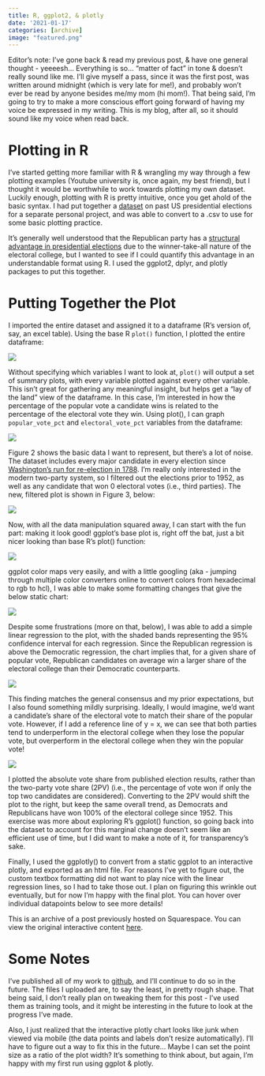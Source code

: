 ```yaml
---
title: R, ggplot2, & plotly
date: '2021-01-17'
categories: [archive]
image: "featured.png"
---
```


:::{.alert-info}
Editor’s note: I’ve gone back & read my previous post, & have one general thought - yeeeesh… Everything is so… “matter of fact” in tone & doesn’t really sound like me. I’ll give myself a pass, since it was the first post, was written around midnight (which is very late for me!), and probably won’t ever be read by anyone besides me/my mom (hi mom!). That being said, I’m going to try to make a more conscious effort going forward of having my voice be expressed in my writing. This is my blog, after all, so it should sound like my voice when read back. 
:::

# Plotting in R

I’ve started getting more familiar with R & wrangling my way through a few plotting examples (Youtube university is, once again, my best friend), but I thought it would be worthwhile to work towards plotting my own dataset. Luckily enough, plotting with R is pretty intuitive, once you get ahold of the basic syntax. I had put together a [dataset](https://github.com/markjrieke/thedatadiary/tree/main/2021.01.17-r_ggplot2_plotly) on past US presidential elections for a separate personal project, and was able to convert to a .csv to use for some basic plotting practice. 

It’s generally well understood that the Republican party has a [structural advantage in presidential elections](https://www.vox.com/policy-and-politics/2019/9/17/20868790/republicans-lose-popular-vote-win-electoral-college) due to the winner-take-all nature of the electoral college, but I wanted to see if I could quantify this advantage in an understandable format using R. I used the ggplot2, dplyr, and plotly packages to put this together.

# Putting Together the Plot

I imported the entire dataset and assigned it to a dataframe (R’s version of, say, an excel table). Using the base R `plot()` function, I plotted the entire dataframe:

![](pics/plot_01.png)

Without specifying which variables I want to look at, `plot()` will output a set of summary plots, with every variable plotted against every other variable. This isn’t great for gathering any meaningful insight, but helps get a “lay of the land” view of the dataframe. In this case, I’m interested in how the percentage of the popular vote a candidate wins is related to the percentage of the electoral vote they win. Using plot(), I can graph `popular_vote_pct` and `electoral_vote_pct` variables from the dataframe:

![](pics/plot_02.png)

Figure 2 shows the basic data I want to represent, but there’s a lot of noise. The dataset includes every major candidate in every election since [Washington’s run for re-election in 1788](https://en.wikipedia.org/wiki/1788%E2%80%9389_United_States_presidential_election). I’m really only interested in the modern two-party system, so I filtered out the elections prior to 1952, as well as any candidate that won 0 electoral votes (i.e., third parties). The new, filtered plot is shown in Figure 3, below:

![](pics/plot_03.png)

Now, with all the data manipulation squared away, I can start with the fun part: making it look good!  ggplot’s base plot is, right off the bat, just a bit nicer looking than base R’s plot() function:

![](pics/plot_04.png)

ggplot color maps very easily, and with a little googling (aka - jumping through multiple color converters online to convert colors from hexadecimal to rgb to hcl), I was able to make some formatting changes that give the below static chart: 

![](pics/plot_05.png)

Despite some frustrations (more on that, below), I was able to add a simple linear regression to the plot, with the shaded bands representing the 95% confidence interval for each regression. Since the Republican regression is above the Democratic regression, the chart implies that, for a given share of popular vote,  Republican candidates on average win a larger share of the electoral college than their Democratic counterparts. 

![](pics/plot_06.png)

This finding matches the general consensus and my prior expectations, but I also found something mildly surprising. Ideally, I would imagine, we’d want a candidate’s share of the electoral vote to match their share of the popular vote. However, if I add a reference line of y = x, we can see that both parties tend to underperform in the electoral college when they lose the popular  vote, but overperform in the electoral college when they win the popular vote! 

![](pics/plot_07.png)

I plotted the absolute vote share from published election results, rather than the two-party vote share (2PV) (i.e., the percentage of vote won if only the top two candidates are considered). Converting to the 2PV would shift the plot to the right, but keep the same overall trend, as Democrats and Republicans have won 100% of the electoral college since 1952. This exercise was more about exploring R’s ggplot() function, so going back into the dataset to account for this marginal change doesn’t seem like an efficient use of time, but I did want to make a note of it, for transparency’s sake. 

Finally, I used the ggplotly() to convert from a static ggplot to an interactive plotly, and exported as an html file. For reasons I’ve yet to figure out, the custom textbox formatting did not want to play nice with the linear regression lines, so I had to take those out. I plan on figuring this wrinkle out eventually, but for now I’m happy with the final plot. You can hover over individual datapoints below to see more details!

:::{.alert-light}
This is an archive of a post previously hosted on Squarespace. You can view the original interactive content [here](https://plotly.com/~markjrieke/1/).
:::

# Some Notes

I’ve published all of my work to [github](https://github.com/markjrieke/thedatadiary), and I’ll continue to do so in the future. The files I uploaded are, to say the least, in pretty rough shape. That being said, I don’t really plan on tweaking them for this post - I’ve used them as training tools, and it might be interesting in the future to look at the progress I’ve made.

Also, I just realized that the interactive plotly chart looks like junk when viewed via mobile (the data points and labels don’t resize automatically). I’ll have to figure out a way to fix this in the future… Maybe I can set the point size as a ratio of the plot width? It’s something to think about, but again, I’m happy with my first run using ggplot & plotly.